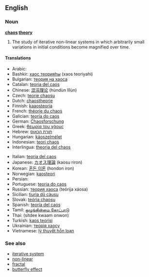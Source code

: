 ==English==
{{wikipedia}}
===Noun===
'''[[chaos]] [[theory]]'''

# {{math}} The study of iterative non-linear systems in which arbitrarily small variations in initial conditions become magnified over time.

====Translations====
{{top}}
*Arabic: {{ARchar|[[نظرية الشواش]]}} {{f}}
*Bashkir: [[хаос теорияһы]] (xaos teoriyahi)
*Bulgarian: [[теория на хаоса]] {{f}}
*Catalan: [[teoria del caos]] {{f}}
*Chinese: [[混沌理论]] (hùndùn lǐlùn)
*Czech: [[teorie chaosu]] {{f}}
*Dutch: [[chaostheorie]] {{f}}
*Finnish: [[kaaosteoria]]
*French: [[théorie du chaos]] {{f}}
*Galician: [[teoría do caos]] {{f}}
*German: [[Chaosforschung]] {{f}}
*Greek: [[θεωρία του χάους]] {{f}}
*Hebrew: [[תורת הכאוס]]
*Hungarian: [[káoszelmélet]]
*Indonesian: [[teori chaos]]
*Interlingua: [[theoria del chaos]]
{{mid}}
*Italian: [[teoria del caos]] {{f}}
*Japanese: [[カオス理論]] (kaosu riron)
*Korean: [[혼돈 이론]] (hondon iron)
*Norwegian: [[kaosteori]]
*Persian: {{FAchar|[[نظریه آشوب]]}}
*Portuguese: [[teoria do caos]] {{f}}
*Russian: [[теория хаоса]] (teórija xáosa) {{f}}
*Sicilian: [[tiurìa dû càusu]] {{f}}
*Slovak: [[teória chaosu]] {{f}}
*Spanish: [[teoría del caos]] {{f}}
*Tamil: [[ஒழுங்கின்மை கோட்பாடு]]
*Thai: {{THchar|[[ทฤษฎีความอลวน]]}} (sítdee kwaam onwon)
*Turkish: [[kaos teorisi]]
*Ukrainian: [[теорія хаосу]] {{f}}
*Vietnamese: [[lý thuyết hỗn loạn]]
{{bottom}}

===See also===
*[[iterative system]]
*[[non-linear]]
*[[fractal]]
*[[butterfly effect]]